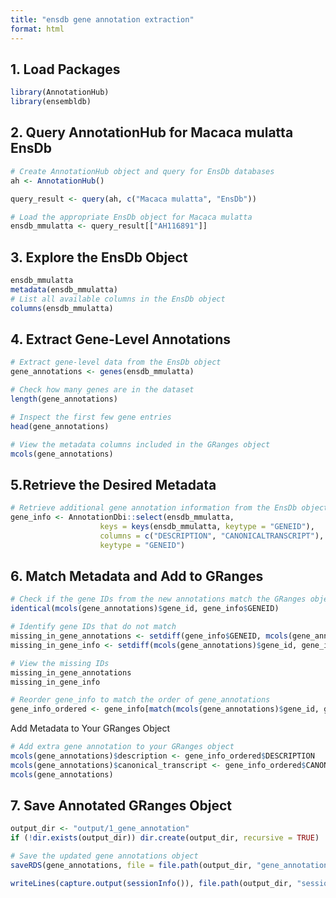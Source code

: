 ```yaml
---
title: "ensdb gene annotation extraction"
format: html
---
```

## 1. Load Packages

```r
library(AnnotationHub)
library(ensembldb)
```
## 2. Query AnnotationHub for Macaca mulatta EnsDb

```r
# Create AnnotationHub object and query for EnsDb databases
ah <- AnnotationHub()

query_result <- query(ah, c("Macaca mulatta", "EnsDb"))

# Load the appropriate EnsDb object for Macaca mulatta 
ensdb_mmulatta <- query_result[["AH116891"]]
```

## 3. Explore the EnsDb Object
```r
ensdb_mmulatta
metadata(ensdb_mmulatta)
# List all available columns in the EnsDb object
columns(ensdb_mmulatta)
```

## 4. Extract Gene-Level Annotations
```r
# Extract gene-level data from the EnsDb object
gene_annotations <- genes(ensdb_mmulatta)

# Check how many genes are in the dataset
length(gene_annotations)

# Inspect the first few gene entries
head(gene_annotations)

# View the metadata columns included in the GRanges object
mcols(gene_annotations)
```

## 5.Retrieve the Desired Metadata

```r
# Retrieve additional gene annotation information from the EnsDb object
gene_info <- AnnotationDbi::select(ensdb_mmulatta, 
                    keys = keys(ensdb_mmulatta, keytype = "GENEID"), 
                    columns = c("DESCRIPTION", "CANONICALTRANSCRIPT"), 
                    keytype = "GENEID")
```

## 6. Match Metadata and Add to GRanges
```r
# Check if the gene IDs from the new annotations match the GRanges object
identical(mcols(gene_annotations)$gene_id, gene_info$GENEID)
```

```r
# Identify gene IDs that do not match
missing_in_gene_annotations <- setdiff(gene_info$GENEID, mcols(gene_annotations)$gene_id)
missing_in_gene_info <- setdiff(mcols(gene_annotations)$gene_id, gene_info$GENEID)

# View the missing IDs
missing_in_gene_annotations
missing_in_gene_info

# Reorder gene_info to match the order of gene_annotations
gene_info_ordered <- gene_info[match(mcols(gene_annotations)$gene_id, gene_info$GENEID), ]
```

Add Metadata to Your GRanges Object
```r
# Add extra gene annotation to your GRanges object
mcols(gene_annotations)$description <- gene_info_ordered$DESCRIPTION
mcols(gene_annotations)$canonical_transcript <- gene_info_ordered$CANONICALTRANSCRIPT
mcols(gene_annotations)
```

## 7. Save Annotated GRanges Object

```r
output_dir <- "output/1_gene_annotation"
if (!dir.exists(output_dir)) dir.create(output_dir, recursive = TRUE)

# Save the updated gene annotations object
saveRDS(gene_annotations, file = file.path(output_dir, "gene_annotations.rds"))
```

```r
writeLines(capture.output(sessionInfo()), file.path(output_dir, "session_info.txt"))
```


